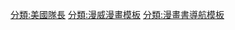 {{NavboxV2
| name =美國隊長
| title = [[美國隊長]]
| bodyclass = hlist
| state     ={{{state|autocollapse}}}

| group1 = 創作者
| list1 =
*{{le|喬·西蒙|Joe Simon}} 
*[[傑克·科比]]

| group2 = {{le|歷任美國隊長|List of incarnations of Captain America}}
| list2  = 
* [[美國隊長|史蒂芬·羅傑斯]]
* {{le|以賽亞·布拉德利|Isaiah Bradley}}
* {{le|威廉·內斯隆德|Spirit of '76 (Marvel Comics)}}
* {{le|傑弗瑞·梅西|Jeffrey Mace}}
* {{le|威廉·伯恩賽德 / 史蒂芬·羅傑斯|Captain America (William Burnside)}}
* [[美國特工 (漫畫)|超級愛國者 / 約翰·沃克 / 傑克·丹尼斯]]
* [[巴奇·巴恩斯]]
* [[猎鹰 (漫画)|山姆·威爾遜]]
* [[鷹眼 (漫畫)|克林特·巴頓]]

| group3 =配角
| list3  =
* [[黑寡婦 (娜塔莎·羅曼諾娃)|黑寡婦]]
* {{le|貝琪·羅斯/黃金少女|Golden Girl}}
* [[巴奇]]
**[[巴奇·巴恩斯]]
** {{le|傑克·門羅|Jack Monroe (comics)}}
** {{le|瑞克·瓊斯|Rick Jones (comics)}}
** {{le|戰星 (漫威漫畫)|Battlestar (comics)|戰星}}
** {{le|瑞琪·巴恩斯|Rikki Barnes}}
* [[佩姬·卡特]]
* [[雪倫·卡特]]
* {{le|拆除者|Demolition Man (comics)}}
* {{le|菱斑|Diamondback (comics)}}
* {{le|法比安·斯坦科維奇|Fabian Stankowicz}}
* [[獵鷹 (漫畫)|獵鷹]]
* {{le|傑克·弗萊格|Jack Flag}}
* {{le|自由精神 (漫威漫畫)|Free Spirit (comics)|自由精神}}
* {{le|咆哮突擊隊|Howling Commandos}}
* [[尼克·福瑞]]
* [[鋼鐵人]]
* {{le|瑞克·瓊斯|Rick Jones (comics)}}
* {{le|游牧者 (漫威漫畫)|Nomad (comics)|游牧者}}
* {{le|紅翼|Redwing (Marvel Comics)}}
* [[神盾局]]
* [[蜘蛛人]]
* [[索爾 (漫威漫畫)|索爾]]
* [[金鋼狼]]

| group4 = 團隊
| list4  =
* {{le|全贏家隊伍|All-Winners Squad}}
* [[復仇者 (漫畫)|復仇者聯盟]]
* {{le|入侵者 (漫威漫畫)|Invaders (comics)|入侵者}}
* [[神盾局]]

| group5 = {{le|美國隊長反派|List of Captain America enemies|反派}}
| list5-type =vertical
| list5-border=child
| list5-group1 = 宿敵
| list5-list1  =
*[[阿尼姆·索拉]]
*[[史特拉克男爵]]
*[[齊莫男爵]]
**{{le|海因里希·齊莫|Heinrich Zemo}}
**{{le|赫爾穆特·齊莫|Helmut Zemo}}
*[[彈跳人巴作克]]
*[[交叉骨]]
*{{le|浮士德博士 (漫威漫畫)|Doctor Faustus (comics)|浮士德博士}}
*{{le|旗幟粉碎者|Flag-Smasher}}
*{{le|最高指導者|Captain America (William Burnside)}}
*{{le|機器史密斯|Machinesmith}}
*{{le|毒蛇 (漫威漫畫)|Viper (Madame Hydra)|九頭蛇夫人}}
*[[魔多客]]
*[[紅骷髏]]
*{{le|毒蛇幫|Serpent Society}}
*{{le|原罪 (漫威漫畫)|Sin (Marvel Comics)|原罪}}
*-{[[模仿大師]]}-

| list5-group2 = 反派集團
| list5-list2  =
*[[超智機構]]
*{{le|死亡投射|Death-Throws}}
*{{le|蛇蠍美人 (漫畫)|Femme Fatales (comics)|蛇蠍美人}}
*[[九頭蛇 (漫威漫畫)|九頭蛇]]
*{{le|秘密帝國|Secret Empire (organization)}}
*{{le|毒蛇小隊|Serpent Squad}}
*{{le|毒蛇公會|Serpent Society}}
*{{le|睡眠者|Sleeper (Marvel Comics)}}
*{{le|看門狗 (漫威漫畫)|Watchdogs (Marvel Comics)|看門狗}}

| list5-group3 = 以蛇為主題的反派
| list5-list3  =
*{{le|森蚺 (漫畫)|Anaconda (comics)|森蚺}}
*{{le|埃及眼鏡蛇 (漫畫)|Asp (comics)|埃及眼鏡蛇}}
*{{le|黑曼巴 (漫畫)|Black Mamba (comics)|黑曼巴}}
*{{le|遊蛇 (漫威漫畫)|Black Racer (Marvel Comics)|遊蛇}}
*{{le|樹蛇 (漫畫)|Boomslang (comics)|樹蛇}}
*{{le|巨腹蛇 (漫威漫畫)|Bushmaster (Marvel Comics)|巨腹蛇}}
*{{le|鞭蛇 (漫畫)|Coachwhip (comics)|鞭蛇}}
*{{le|眼鏡蛇 (漫威漫畫)|Cobra (Marvel Comics)|眼鏡蛇}}
*{{le|蟒人|Constrictor (comics)}}
*{{le|銅頭蛇 (漫威漫畫)|Copperhead (Marvel Comics)|銅頭蛇}}
*{{le|腹蛇 (漫畫)|Cottonmouth (Cornell Cottonmouth)|腹蛇}}
*{{le|死亡蛇 (漫畫)|Death Adder (comics)|死亡蛇}}
*{{le|菱斑蛇 (瑞秋·萊登)|Diamondback (Rachel Leighton)|菱斑蛇}}
*{{le|鰻 (漫畫)|Eel (comics)|鰻}}
*{{le|矛頭蝮 (漫畫)|Fer-de-Lance (comics)|矛頭蝮}}
*{{le|蟒蛇公主|Princess Python}}
*{{le|噝蝰 (漫畫)|Puff Adder (comics)|噝蝰}}
*{{le|響尾蛇 (漫畫)|Rattler (comics)|響尾蛇}}
*{{le|岩蟒 (漫畫)|Rock Python|岩蟒}}
*{{le|沙漠響尾蛇 (漫畫)|Sidewinder (comics)|沙漠響尾蛇}}
*{{le|滑蛇 (漫畫)|Slither (comics)|滑蛇}}
*{{le|毒蛇 (漫威漫畫)|Viper (Marvel Comics)|毒蛇}}

| list5-group4 = 其他超級反派
| list5-list4  =
*{{le|犰狳 (漫畫)|Armadillo (comics)|犰狳}}
*{{le|血腥男爵|Baron Blood}}
* {{le|黑翼|Blackwing}}
*{{le|惡漢|Cutthroat (comics)}}
* {{le|麵團男孩|Doughboy (comics)}}
*{{le|卓雷德蒙德|Dredmund the Druid}}
*{{le|一切之人 (漫畫)|Everyman (Marvel Comics)|一切之人}}
* {{le|仇恨分子 (漫畫)|Hate-Monger|仇恨分子}}
* {{le|南瓜燈傑克 (漫畫)|Jack O'Lantern (Marvel Comics)|南瓜燈傑克}}
* {{le|亞力山德·盧金|Aleksander Lukin}}
*[[海德先生]]
*{{le|魔多客夫人|MODAM}}
*{{le|夜晚之母|Mother Night (comics)}}
*{{le|惡徒 (漫威漫畫)|Nefarius|惡徒}}
*{{le|夜影 (漫威漫畫)|Nightshade (Marvel Comics)|夜影}}
*{{le|核彈 (漫畫)|Nuke (Marvel Comics)|核彈}}
*{{le|豪豬 (漫威漫畫)|Porcupine (comics)|豪豬}}
*{{le|普羅托賽德|Protocide}}
*{{le|稻草人 (漫威漫畫)|Scarecrow (Marvel Comics)|稻草人}}
*{{le|懶人 (漫威漫畫)|Slug (comics)|懶人}}
*{{le|至高女|Superia}}
*{{le|不倒翁 (漫威漫畫)|Tumbler (comics)|不倒翁}}
*{{le|害蟲 (漫威漫畫)|Vermin (comics)|害蟲}}
*{{le|旋風 (漫畫)|Whirlwind (comics)|旋風}}

| list5-group5 = 反英雄對手
| list5-list5  =
*{{le|地下世界的史考治|Scourge of the Underworld}}
*[[巴奇 (漫威)|酷寒戰士]]

| group6 = 漫畫標題
| list6  =
* {{le|美國隊長 vol.5 (漫畫)|Captain America (vol. 5)|美國隊長 vol.5}}
* {{le|美國隊長：重生 (漫畫)|Captain America: Reborn|美國隊長：重生}}
* {{le|美國隊長與獵鷹 (漫畫)|Captain America and the Falcon|美國隊長與獵鷹}}
* {{le|墮落之子：美國隊長之死 (漫畫)|Fallen Son: The Death of Captain America|墮落之子：美國隊長之死}}
* {{le|真相：紅，白與黑 (漫畫)|Truth: Red, White & Black|真相：紅，白與黑}}

| group7 = 故事線
| list7  =
* {{le|美國隊長：上尉 (漫畫)|Captain America: The Captain|美國隊長:上尉}}
* [[內戰 (漫畫)|內戰]]
* {{le|美國隊長之死 (漫畫)|The Death of Captain America|美國隊長之死}}
* {{le|兩個美國 (漫畫)|Two Americas (comics)|兩個美國}}

| group8 =其他媒體
| list8-type =vertical
| list8-border=child

| list8-group1 = 電影
| list8-list1-type =vertical
| list8-list1-border=child
| list8-list1-group1 = 
| list8-list1-list1  = 
* {{le|美國隊長 (系列電影)|Captain America (serial)}}
* [[美國隊長 (1990年電影)]]

| list8-list1-group2 = [[漫威電影宇宙]]
| list8-list1-list2  =
* [[美國隊長 (電影)|-{zh-tw:美國隊長;zh-hk:美國隊長：復仇者先鋒;zh-cn:美国队长}-]]
** {{le|美國隊長 (原聲帶)|Captain America: The First Avenger (soundtrack)|原聲帶}}
* [[美國隊長2：酷寒戰士|-{zh-tw:美國隊長2：酷寒戰士;zh-hk:美國隊長2;zh-cn:美国队长2}-]]
** {{le|美國隊長2：酷寒戰士 (原聲帶)|Captain America: The Winter Soldier (soundtrack)|原聲帶}}
* [[美国队长3|-{zh-hant:美國隊長3：英雄內戰;zh-hans:美国队长3}-]]
** {{le|美國隊長3：英雄內戰 (原聲帶)|Captain America: Civil War (soundtrack)|原聲帶}}

| list8-group2 = 電視
| list8-list2-type =vertical
| list8-list2-border=child
| list8-list2-group1  = 
| list8-list2-list1  = 
* {{le|美國隊長 (電視電影)|Captain America (1979 film)|美國隊長}}
* {{le|美國隊長2：死亡危機|Captain America II: Death Too Soon}}

| list8-list2-group2 = 漫威電影宇宙
| list8-list2-list2 =
* [[獵鷹與酷寒戰士]]

| list8-group3 = 遊戲
| list8-list3  =
* {{le|美國隊長：巨大羅曼博士的毀滅管道|Captain America in: The Doom Tube of Dr. Megalomann}}
* {{le|蜘蛛人與美國隊長：毀滅博士的復仇|The Amazing Spider-Man and Captain America in Dr. Doom's Revenge!}}
* {{le|美國隊長與復仇者|Captain America and The Avengers}}
* {{le|美國隊長：超級士兵|Captain America: Super Soldier}}

| group9 =其他相關
| list9  =
*{{le|其他版本的美國隊長|Alternative versions of Captain America}}
**{{le|終極美國隊長|Captain America (Ultimate Marvel character)}}
**{{le|美國夢 (漫威漫畫)|American Dream (comics)|美國夢}}
*[[神盾局]]
*[[鋼鐵愛國者]]
}}
<noinclude>
{{DEFAULTSORT:Captain America}}
[[分類:美國隊長]]
[[分類:漫威漫畫模板]]
[[分類:漫畫書導航模板]]
</noinclude>